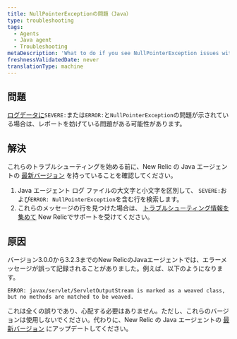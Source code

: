 ```yaml
---
title: NullPointerExceptionの問題（Java）
type: troubleshooting
tags:
  - Agents
  - Java agent
  - Troubleshooting
metaDescription: 'What to do if you see NullPointerException issues with SEVERE: or ERROR: in your New Relic Java agent''s log files.'
freshnessValidatedDate: never
translationType: machine
---
```


## 問題

[ログデータに](/docs/agents/java-agent/troubleshooting/no-log-file-java)`SEVERE:`または`ERROR:`と`NullPointerException`の問題が示されている場合は、レポートを妨げている問題がある可能性があります。

## 解決

これらのトラブルシューティングを始める前に、New Relic の Java エージェントの [最新バージョン](/docs/agents/java-agent/installation/upgrade-java-agent) を持っていることを確認してください。

1. Java エージェント ログ ファイルの大文字と小文字を区別して、 `SEVERE:`および`ERROR: NullPointerException`を含む行を検索します。
2. これらのメッセージの行を見つけた場合は、 [トラブルシューティング情報を集めて](/docs/agents/java-agent/troubleshooting/providing-troubleshooting-information-java) New Relicでサポートを受けてください。

## 原因

バージョン3.0.0から3.2.3までのNew RelicのJavaエージェントでは、エラーメッセージが誤って記録されることがありました。例えば、以下のようになります。

```
ERROR: javax/servlet/ServletOutputStream is marked as a weaved class, but no methods are matched to be weaved.
```

これは全くの誤りであり、心配する必要はありません。ただし、これらのバージョンは使用しないでください。代わりに、New Relic の Java エージェントの [最新バージョン](/docs/agents/java-agent/installation/upgrade-java-agent) にアップデートしてください。